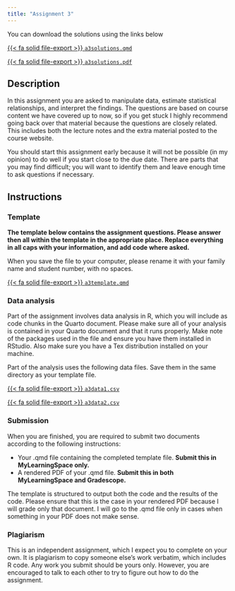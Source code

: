 ```yaml
---
title: "Assignment 3"
---
```


::: {.callout-warning title="Answer Key"}
You can download the solutions using the links below

[{{< fa solid file-export >}} `a3solutions.qmd`](/assignments/files/a3solutions.qmd)

[{{< fa solid file-export >}} `a3solutions.pdf`](/assignments/files/a3solutions.pdf)
:::

## Description

In this assignment you are asked to manipulate data, estimate statistical relationships, and interpret the findings. The questions are based on course content we have covered up to now, so if you get stuck I highly recommend going back over that material because the questions are closely related. This includes both the lecture notes and the extra material posted to the course website.

You should start this assignment early because it will not be possible (in my opinion) to do well if you start close to the due date. There are parts that you may find difficult; you will want to identify them and leave enough time to ask questions if necessary.

## Instructions

### Template

**The template below contains the assignment questions. Please answer then all within the template in the appropriate place. Replace everything in all caps with your information, and add code where asked.**

When you save the file to your computer, please rename it with your family name and student number, with no spaces.

[{{< fa solid file-export >}} `a3template.qmd`](/assignments/files/a3template.qmd)

### Data analysis

Part of the assignment involves data analysis in R, which you will include as code chunks in the Quarto document. Please make sure all of your analysis is contained in your Quarto document and that it runs properly. Make note of the packages used in the file and ensure you have them installed in RStudio. Also make sure you have a Tex distribution installed on your machine.

Part of the analysis uses the following data files. Save them in the same directory as your template file.

[{{< fa solid file-export >}} `a3data1.csv`](/assignments/files/a3data1.csv)

[{{< fa solid file-export >}} `a3data2.csv`](/assignments/files/a3data2.csv)


### Submission

When you are finished, you are required to submit two documents according to the following instructions:

-   Your .qmd file containing the completed template file. **Submit this in MyLearningSpace only.**
-   A rendered PDF of your .qmd file. **Submit this in both MyLearningSpace and Gradescope.**

The template is structured to output both the code and the results of the code. Please ensure that this is the case in your rendered PDF because I will grade only that document. I will go to the .qmd file only in cases when something in your PDF does not make sense.

### Plagiarism

This is an independent assignment, which I expect you to complete on your own. It is plagiarism to copy someone else's work verbatim, which includes R code. Any work you submit should be yours only. However, you are encouraged to talk to each other to try to figure out how to do the assignment.

